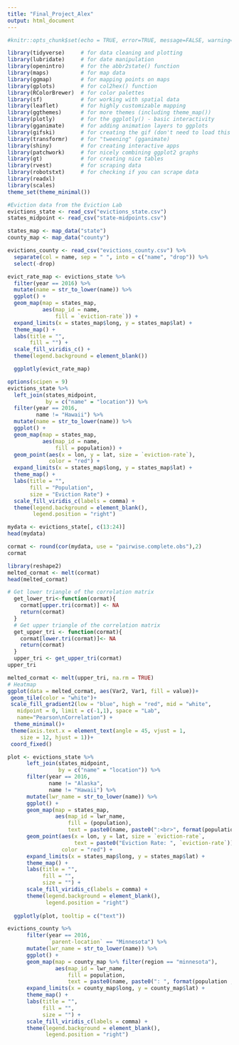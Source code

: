 ```yaml
---
title: "Final_Project_Alex"
output: html_document
---
```


```r
#knitr::opts_chunk$set(echo = TRUE, error=TRUE, message=FALSE, warning=FALSE)
```

```r
library(tidyverse)     # for data cleaning and plotting
library(lubridate)     # for date manipulation
library(openintro)     # for the abbr2state() function
library(maps)          # for map data
library(ggmap)         # for mapping points on maps
library(gplots)        # for col2hex() function
library(RColorBrewer)  # for color palettes
library(sf)            # for working with spatial data
library(leaflet)       # for highly customizable mapping
library(ggthemes)      # for more themes (including theme_map())
library(plotly)        # for the ggplotly() - basic interactivity
library(gganimate)     # for adding animation layers to ggplots
library(gifski)        # for creating the gif (don't need to load this library every time,but need it installed)
library(transformr)    # for "tweening" (gganimate)
library(shiny)         # for creating interactive apps
library(patchwork)     # for nicely combining ggplot2 graphs  
library(gt)            # for creating nice tables
library(rvest)         # for scraping data
library(robotstxt)     # for checking if you can scrape data
library(readxl)
library(scales)
theme_set(theme_minimal())
```

```r
#Eviction data from the Eviction Lab
evictions_state <- read_csv("evictions_state.csv")
states_midpoint <- read_csv("state-midpoints.csv")

states_map <- map_data("state")
county_map <- map_data("county")

evictions_county <- read_csv("evictions_county.csv") %>% 
  separate(col = name, sep = " ", into = c("name", "drop")) %>% 
  select(-drop)
```

```r
evict_rate_map <- evictions_state %>% 
  filter(year == 2016) %>% 
  mutate(name = str_to_lower(name)) %>% 
  ggplot() +
  geom_map(map = states_map,
           aes(map_id = name,
               fill = `eviction-rate`)) +
  expand_limits(x = states_map$long, y = states_map$lat) + 
  theme_map() +
  labs(title = "",
       fill = "") +
  scale_fill_viridis_c() +
  theme(legend.background = element_blank())

  ggplotly(evict_rate_map)
```

```r
options(scipen = 9)
evictions_state %>% 
  left_join(states_midpoint,
            by = c("name" = "location")) %>% 
  filter(year == 2016,
         name != "Hawaii") %>% 
  mutate(name = str_to_lower(name)) %>% 
  ggplot() +
  geom_map(map = states_map,
           aes(map_id = name,
               fill = population)) +
  geom_point(aes(x = lon, y = lat, size = `eviction-rate`),
             color = "red") +
  expand_limits(x = states_map$long, y = states_map$lat) + 
  theme_map() +
  labs(title = "",
       fill = "Population",
       size = "Eviction Rate") +
  scale_fill_viridis_c(labels = comma) +
  theme(legend.background = element_blank(),
        legend.position = "right")
```

```r
mydata <- evictions_state[, c(13:24)]
head(mydata)

cormat <- round(cor(mydata, use = "pairwise.complete.obs"),2)
cormat

library(reshape2)
melted_cormat <- melt(cormat)
head(melted_cormat)
```
```r
# Get lower triangle of the correlation matrix
  get_lower_tri<-function(cormat){
    cormat[upper.tri(cormat)] <- NA
    return(cormat)
  }
  # Get upper triangle of the correlation matrix
  get_upper_tri <- function(cormat){
    cormat[lower.tri(cormat)]<- NA
    return(cormat)
  }
  upper_tri <- get_upper_tri(cormat)
upper_tri

melted_cormat <- melt(upper_tri, na.rm = TRUE)
# Heatmap
ggplot(data = melted_cormat, aes(Var2, Var1, fill = value))+
 geom_tile(color = "white")+
 scale_fill_gradient2(low = "blue", high = "red", mid = "white", 
   midpoint = 0, limit = c(-1,1), space = "Lab", 
   name="Pearson\nCorrelation") +
  theme_minimal()+ 
 theme(axis.text.x = element_text(angle = 45, vjust = 1, 
    size = 12, hjust = 1))+
 coord_fixed() 
```

```r
plot <- evictions_state %>% 
      left_join(states_midpoint,
                by = c("name" = "location")) %>% 
      filter(year == 2016,
             name != "Alaska",      
             name != "Hawaii") %>% 
      mutate(lwr_name = str_to_lower(name)) %>% 
      ggplot() +
      geom_map(map = states_map,
               aes(map_id = lwr_name,
                   fill = (population),
                   text = paste0(name, paste0(":<br>", format(population , big.mark=","))))) +
      geom_point(aes(x = lon, y = lat, size = `eviction-rate`,
                     text = paste0("Eviction Rate: ", `eviction-rate`)),
                 color = "red") + 
      expand_limits(x = states_map$long, y = states_map$lat) + 
      theme_map() +
      labs(title = "",
           fill = "",
           size = "") +
      scale_fill_viridis_c(labels = comma) +
      theme(legend.background = element_blank(),
            legend.position = "right")
  
  ggplotly(plot, tooltip = c("text"))
```

```r
evictions_county %>% 
      filter(year == 2016,
             `parent-location` == "Minnesota") %>% 
      mutate(lwr_name = str_to_lower(name)) %>% 
      ggplot() +
      geom_map(map = county_map %>% filter(region == "minnesota"),
               aes(map_id = lwr_name,
                   fill = population,
                   text = paste0(name, paste0(": ", format(population , big.mark=","))))) +
      expand_limits(x = county_map$long, y = county_map$lat) + 
      theme_map() +
      labs(title = "",
           fill = "",
           size = "") +
      scale_fill_viridis_c(labels = comma) +
      theme(legend.background = element_blank(),
            legend.position = "right")
```

